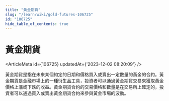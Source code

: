```yaml
---
title: "黃金期貨"
slug: "/learn/wiki/gold-futures-106725"
id: "106725"
hide_table_of_contents: true
---
```



# 黃金期貨

<ArticleMeta id={106725} updatedAt={'2023-12-02 08:20:09'} />
<div className='border-solid border-b border-t-0 my-4 border-[var(--ifm-color-gray-300)]' />

黃金期貨是指在未來某個約定的日期和價格買入或賣出一定數量的黃金的合約。黃金期貨是金融市場上的一種衍生品工具，投資者可以通過黃金期貨交易來獲取黃金價格上漲或下跌的收益。黃金期貨合約的交易價格和數量是在交易所上確定的，投資者可以通過買入或賣出黃金期貨合約來參與黃金市場的波動。
